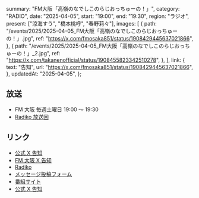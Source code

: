   summary: "FM大阪「高嶺のなでしこのらじおっちゅーの！」",
  category: "RADIO",
  date: "2025-04-05",
  start: "19:00",
  end: "19:30",
  region: "ラジオ",
  present: ["涼海すう", "橋本桃呼", "春野莉々"],
  images: [
    {
      path: "/events/2025/2025-04-05_FM大阪「高嶺のなでしこのらじおっちゅーの！」.jpg",
      ref: "https://x.com/fmosaka851/status/1908429445637021866",
    },
    {
      path: "/events/2025/2025-04-05_FM大阪「高嶺のなでしこのらじおっちゅーの！」_2.jpg",
      ref: "https://x.com/takanenofficial/status/1908455823342510278",
    },
  ],
  link: {
    text: "告知",
    url: "https://x.com/fmosaka851/status/1908429445637021866",
  },
  updatedAt: "2025-04-05",
};

## 放送

- FM 大阪 毎週土曜日 19:00 〜 19:30
- [Radiko 放送回](https://radiko.jp/share?sid=FMO&t=20250405190000)

## リンク

- [公式 X 告知](https://x.com/takanenofficial/status/1908455823342510278)
- [FM 大阪 X 告知](https://x.com/fmosaka851/status/1908429445637021866)
- [Radiko](https://radiko.jp/share?sid=FMO&t=20250405190000)
- [メッセージ投稿フォーム](https://fmosaka.futureartist.net/enquete/354047)
- [番組サイト](https://www.fmosaka.net/_ct/17722199)
- [公式 X 告知](https://x.com/takanenofficial/status/1836979149044600863)
